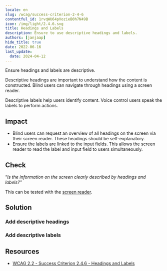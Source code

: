```yaml
---
locale: en
slug: /wcag/success-criterion-2-4-6
contentful_id: 1rvqWU64pVozieB0h7N49B
icon: /img/light/2.4.6.svg
title: Headings and Labels
description: Ensure to use descriptive headings and labels.
authors: [janjaap]
hide_title: true
date: 2022-06-16
last_update:
  date: 2024-04-12
---
```


<Hero
  title="Headings and Labels"
  image="/img/light/2.4.6.svg"
  alt="WCAG 2.4.6 icon"
  prefix="Success Criterion 2.4.6"
  suffix="Level AA"
/>

Ensure headings and labels are descriptive.

Descriptive headings are important to understand how the content is constructed. Blind users can navigate through headings using a screen reader.

Descriptive labels help users identify content. Voice control users speak the labels to perform actions.

## Impact

- Blind users can request an overview of all headings on the screen via their screen reader. These headings should be self-explanatory.
- Ensure the labels are linked to the input fields. This allows the screen reader to read the label and input field to users simultaneously.

## Check

“*Is the information on the screen clearly described by headings and labels?"*

This can be tested with the [screen reader](/en/stats/screen-reader).

## Solution

### Add descriptive headings

<CodeSample id="screen-headers" locale="en"/>

### Add descriptive labels

<CodeSample id="screen-labels" locale="en"/>

## Resources

- [WCAG 2.2 - Success Criterion 2.4.6 - Headings and Labels](https://www.w3.org/TR/WCAG22/#headings-and-labels)
